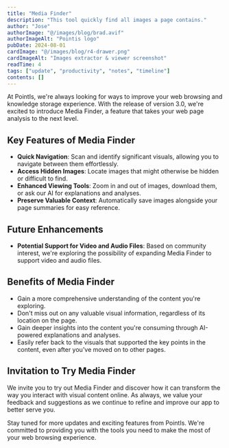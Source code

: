 ```yaml
---
title: "Media Finder"
description: "This tool quickly find all images a page contains."
author: "Jose"
authorImage: "@/images/blog/brad.avif"
authorImageAlt: "Pointis logo"
pubDate: 2024-08-01
cardImage: "@/images/blog/r4-drawer.png"
cardImageAlt: "Images extractor & viewer screenshot"
readTime: 4
tags: ["update", "productivity", "notes", "timeline"]
contents: []
---
```


At PointIs, we're always looking for ways to improve your web browsing and knowledge storage experience. With the release of version 3.0, we're excited to introduce Media Finder, a feature that takes your web page analysis to the next level.

## Key Features of Media Finder

- **Quick Navigation**: Scan and identify significant visuals, allowing you to navigate between them effortlessly.
- **Access Hidden Images**: Locate images that might otherwise be hidden or difficult to find.
- **Enhanced Viewing Tools**: Zoom in and out of images, download them, or ask our AI for explanations and analyses.
- **Preserve Valuable Context**: Automatically save images alongside your page summaries for easy reference.

## Future Enhancements

- **Potential Support for Video and Audio Files**: Based on community interest, we're exploring the possibility of expanding Media Finder to support video and audio files.

## Benefits of Media Finder

- Gain a more comprehensive understanding of the content you're exploring.
- Don't miss out on any valuable visual information, regardless of its location on the page.
- Gain deeper insights into the content you're consuming through AI-powered explanations and analyses.
- Easily refer back to the visuals that supported the key points in the content, even after you've moved on to other pages.

## Invitation to Try Media Finder

We invite you to try out Media Finder and discover how it can transform the way you interact with visual content online. As always, we value your feedback and suggestions as we continue to refine and improve our app to better serve you.

Stay tuned for more updates and exciting features from PointIs. We're committed to providing you with the tools you need to make the most of your web browsing experience.
